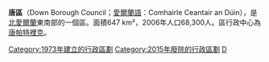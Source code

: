{{NI_district |
  district_name = Down District |
  alt_name      = Comhairle Ceantair an Dúin|
  district_map  = [[File:NorthernIrelandDownBorough.png|File:NorthernIrelandDownBorough.png]] |
  area_rank     = 7th |
  district_area = [[1_E8_m²|647]] |
  district_HQ   = [[Downpatrick|Downpatrick]] |
  district_iso  = GB-DOW |
  district_ons  = 95R |
<!-- Fetch dynamic statistics from Template:PopLookupNI -->
  protestant_pc = 35.5% |
  catholic_pc   = 61.9% |
  web_address   = http://www.downdc.gov.uk |
  district_MPs  = [[Iris_Robinson|Iris Robinson]]<br />[[Eddie_McGrady|Eddie McGrady]] |
}}
'''唐區'''（Down Borough Council；[[愛爾蘭語|愛爾蘭語]]：Comhairle Ceantair an Dúin），是[[北愛爾蘭|北愛爾蘭]]東南部的一個區。面積647 km²，2006年人口68,300人。區行政中心為[[唐帕特裡克|唐帕特裡克]]。

[[Category:1973年建立的行政區劃|Category:1973年建立的行政區劃]]
[[Category:2015年廢除的行政區劃|Category:2015年廢除的行政區劃]]
[[Category:北爱尔兰行政区划史|D]]